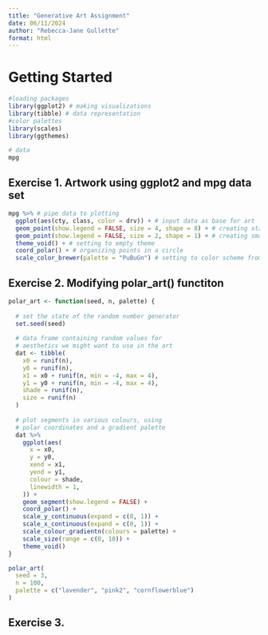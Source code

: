 ```yaml
---
title: "Generative Art Assignment"
date: 06/11/2024
author: "Rebecca-Jane Gullette"
format: html
---
```

# Getting Started

```r
#loading packages 
library(ggplot2) # making visualizations
library(tibble) # data representation
#color palettes
library(scales) 
library(ggthemes)

# data
mpg
```

## Exercise 1. Artwork using ggplot2 and mpg data set

```r
mpg %>% # pipe data to plotting 
  ggplot(aes(cty, class, color = drv)) + # input data as base for art
  geom_point(show.legend = FALSE, size = 4, shape = 8) + # creating star points
  geom_point(show.legend = FALSE, size = 2, shape = 1) + # creating small circles around stars to make shape more interesting
  theme_void() + # setting to empty theme 
  coord_polar() + # organizing points in a circle 
  scale_color_brewer(palette = "PuBuGn") # setting to color scheme from R Color Brewer
```

## Exercise 2. Modifying polar_art() functiton 
```r
polar_art <- function(seed, n, palette) {
  
  # set the state of the random number generator
  set.seed(seed)
  
  # data frame containing random values for 
  # aesthetics we might want to use in the art
  dat <- tibble(
    x0 = runif(n),
    y0 = runif(n),
    x1 = x0 + runif(n, min = -4, max = 4),
    y1 = y0 + runif(n, min = -4, max = 4),
    shade = runif(n), 
    size = runif(n)
  )
  
  # plot segments in various colours, using 
  # polar coordinates and a gradient palette
  dat %>% 
    ggplot(aes(
      x = x0,
      y = y0,
      xend = x1,
      yend = y1,
      colour = shade,
      linewidth = 1,
    )) +
    geom_segment(show.legend = FALSE) +
    coord_polar() +
    scale_y_continuous(expand = c(0, 1)) +
    scale_x_continuous(expand = c(0, 1)) + 
    scale_colour_gradientn(colours = palette) + 
    scale_size(range = c(0, 10)) + 
    theme_void()
}

polar_art(
  seed = 3, 
  n = 100, 
  palette = c("lavender", "pink2", "cornflowerblue")
)

```

## Exercise 3. 





